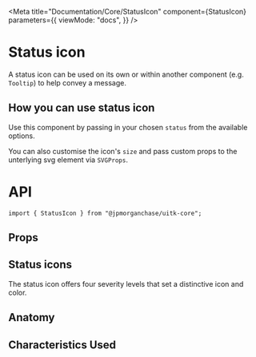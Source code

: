 
<Meta
  title="Documentation/Core/StatusIcon"
  component={StatusIcon}
  parameters={{
    viewMode: "docs",
  }}
/>

# Status icon

A status icon can be used on its own or within another component (e.g. `Tooltip`) to help convey a message.

<Canvas>
  <Story id="core-statusicon--default-status-icon" />
</Canvas>

## How you can use status icon

Use this component by passing in your chosen `status` from the available options.

You can also customise the icon's `size` and pass custom props to the unterlying svg element via `SVGProps`.

# API

```
import { StatusIcon } from "@jpmorganchase/uitk-core";
```

## Props

<ArgsTable of={StatusIcon} />

## Status icons

The status icon offers four severity levels that set a distinctive icon and color.

<Canvas>
  <Story id="core-statusicon--all-status-icons" />
</Canvas>

## Anatomy

<Canvas>
  <ComponentAnatomy>
    <StatusIcon status="info" />
  </ComponentAnatomy>
</Canvas>

## Characteristics Used

<CharacteristicUsage of={StatusIcon} />
